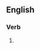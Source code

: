 ==English==

===Verb===
{{head|en|verb form}}

# {{present participle of|promulgate|lang=en|nocat=1}}